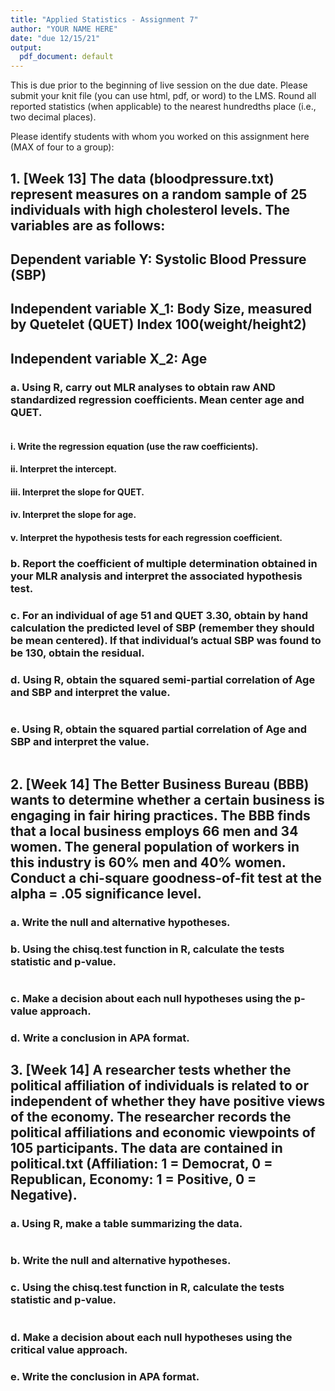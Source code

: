 ---
title: "Applied Statistics - Assignment 7"
author: "YOUR NAME HERE"
date: "due 12/15/21"
output:
  pdf_document: default
---

This is due prior to the beginning of live session on the due date. Please submit your knit file (you can use html, pdf, or word) to the LMS. Round all reported statistics (when applicable) to the nearest hundredths place (i.e., two decimal places). 

Please identify students with whom you worked on this assignment here (MAX of four to a group):

## 1. [Week 13] The data (bloodpressure.txt) represent measures on a random sample of 25 individuals with high cholesterol levels. The variables are as follows: 
## Dependent variable Y: Systolic Blood Pressure (SBP)
## Independent variable X_1: Body Size, measured by Quetelet (QUET) Index 100(weight/height2)
## Independent variable X_2: Age

### a. Using R, carry out MLR analyses to obtain raw AND standardized regression coefficients. Mean center age and QUET.
```{r}

```

#### i. Write the regression equation (use the raw coefficients). 

#### ii. Interpret the intercept.

#### iii. Interpret the slope for QUET.

#### iv. Interpret the slope for age.

#### v. Interpret the hypothesis tests for each regression coefficient.

### b. Report the coefficient of multiple determination obtained in your MLR analysis and interpret the associated hypothesis test.

### c. For an individual of age 51 and QUET 3.30, obtain by hand calculation the predicted level of SBP (remember they should be mean centered). If that individual’s actual SBP was found to be 130, obtain the residual.

### d. Using R, obtain the squared semi-partial correlation of Age and SBP and interpret the value.
```{r}

```

### e. Using R, obtain the squared partial correlation of Age and SBP and interpret the value.
```{r}

```


## 2. [Week 14] The Better Business Bureau (BBB) wants to determine whether a certain business is engaging in fair hiring practices. The BBB finds that a local business employs 66 men and 34 women. The general population of workers in this industry is 60% men and 40% women. Conduct a chi-square goodness-of-fit test at the alpha = .05 significance level.
### a. Write the null and alternative hypotheses.

### b. Using the chisq.test function in R, calculate the tests statistic and p-value.
```{r}

```

### c. Make a decision about each null hypotheses using the p-value approach.

### d. Write a conclusion in APA format.

## 3. [Week 14] A researcher tests whether the political affiliation of individuals is related to or independent of whether they have positive views of the economy. The researcher records the political affiliations and economic viewpoints of 105 participants. The data are contained in political.txt (Affiliation: 1 = Democrat, 0 = Republican, Economy: 1 = Positive, 0 = Negative).
### a. Using R, make a table summarizing the data.
```{r}

```

### b. Write the null and alternative hypotheses.

### c. Using the chisq.test function in R, calculate the tests statistic and p-value.
```{r}

```

### d. Make a decision about each null hypotheses using the critical value approach.

### e. Write the conclusion in APA format.
